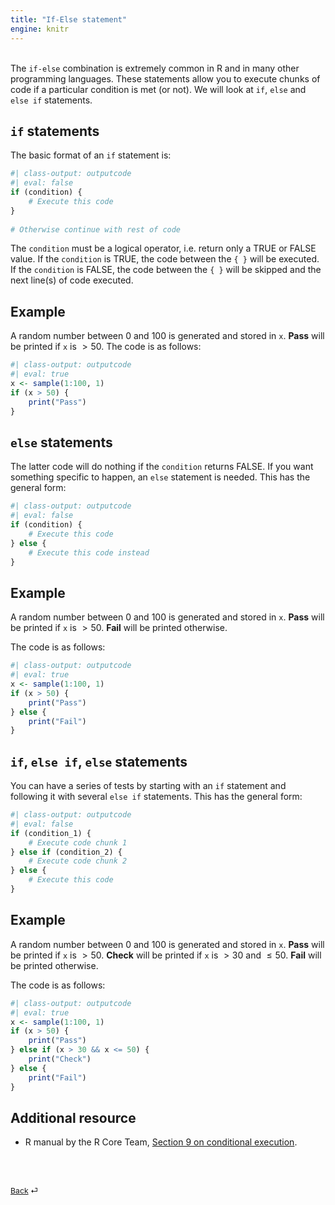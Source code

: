 ```yaml
---
title: "If-Else statement"
engine: knitr
---
```


<br>
The `if-else` combination is extremely common in R and in many other programming languages. These statements allow you to execute chunks of code if a particular condition is met (or not). We will look at `if`, `else` and `else if` statements.

## `if` statements

The basic format of an `if` statement is:

```r
#| class-output: outputcode
#| eval: false
if (condition) {
    # Execute this code
}
    
# Otherwise continue with rest of code
```

The `condition` must be a logical operator, i.e. return only a TRUE or FALSE value. If the `condition` is TRUE, the code between the `{ }` will be executed.  If the `condition` is FALSE, the code between the `{ }` will be skipped and the next line(s) of code executed.

::: {.callout-note appearance="simple"}

## Example

A random number between $0$ and $100$ is generated and stored in `x`.  **Pass** will be printed if `x` is $>50$. The code is as follows:

```r
#| class-output: outputcode
#| eval: true
x <- sample(1:100, 1)
if (x > 50) {
    print("Pass")
}

```

:::

## `else` statements

The latter code will do nothing if the `condition` returns FALSE. If you want something specific to happen, an `else` statement is needed. This has the general form:
```r
#| class-output: outputcode
#| eval: false
if (condition) {
    # Execute this code
} else {
    # Execute this code instead
}
```
    

::: {.callout-note appearance="simple"}

## Example

A random number between $0$ and $100$ is generated and stored in `x`. **Pass** will be printed if `x` is $>50$. **Fail** will be printed otherwise.

The code is as follows:
```r
#| class-output: outputcode
#| eval: true
x <- sample(1:100, 1)
if (x > 50) {
    print("Pass")
} else {
    print("Fail")
}

```

:::

## `if`, `else if`, `else` statements

You can have a series of tests by starting with an `if` statement and following it with several `else if` statements. This has the general form:

```r
#| class-output: outputcode
#| eval: false
if (condition_1) {
    # Execute code chunk 1
} else if (condition_2) {
    # Execute code chunk 2
} else {
    # Execute this code
}
```

::: {.callout-note appearance="simple"}

## Example

A random number between $0$ and $100$ is generated and stored in `x`.  **Pass** will be printed if `x` is $>50$. **Check** will be printed if `x` is $>30$ and $\leq 50$. **Fail** will be printed otherwise.

The code is as follows:
```r
#| class-output: outputcode
#| eval: true
x <- sample(1:100, 1)
if (x > 50) {
    print("Pass")
} else if (x > 30 && x <= 50) {
    print("Check")
} else {
    print("Fail")
}
```

:::

## Additional resource

- R manual by the R Core Team, [Section 9 on conditional execution](https://cran.r-project.org/doc/manuals/r-release/R-intro.html#Conditional-execution).

<br><br>

::: {style="font-size: 0.875em;"}
[Back](/weeks/week-1.qmd) ⏎
:::